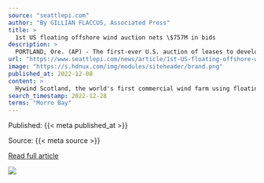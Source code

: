 ```yaml
---
source: "seattlepi.com"
author: "By GILLIAN FLACCUS, Associated Press"
title: >
  1st US floating offshore wind auction nets \$757M in bids
description: >
  PORTLAND, Ore. (AP) - The first-ever U.S. auction of leases to develop commercial-scale floating wind farms in the deep waters off the West Coast attracted $757 million in winning bids Wednesday from mostly European companies, in a project watched by other re…
url: "https://www.seattlepi.com/news/article/1st-US-floating-offshore-wind-auction-nets-757M-17638903.php"
image: "https://s.hdnux.com/img/modules/siteheader/brand.png"
published_at: 2022-12-08
content: >
  Hywind Scotland, the world's first commercial wind farm using floating wind turbines, is visible off the coast of Scotland in August 2017. Tuesday, Dec. 6, 2022, marks the first-ever U.S. auction for… [+4076 chars]
search_timestamp: 2022-12-28
terms: "Morro Bay"
---
```



Published: {{< meta published_at >}}


Source: {{< meta source >}}


[Read full article]({{< meta url >}}){target='_blank'}



![](`r rmarkdown::metadata$image[1]`)
